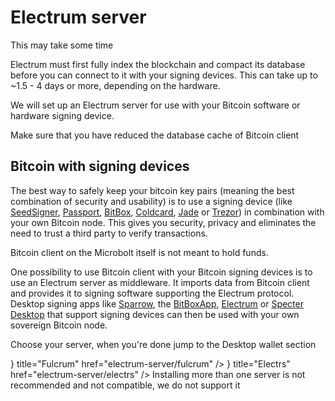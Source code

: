 

# Electrum server

<Callout emoji="⏳">
This may take some time

Electrum must first fully index the blockchain and compact its database before
you can connect to it with your signing devices. This can take up to ~1.5 - 4
days or more, depending on the hardware.
</Callout>

We will set up an Electrum server for use with your Bitcoin software or hardware
signing device.

<Callout type="warning">
Make sure that you have reduced the database cache of Bitcoin client
</Callout>

## Bitcoin with signing devices

The best way to safely keep your bitcoin key pairs (meaning the best combination
of security and usability) is to use a signing device (like
[SeedSigner](https://seedsigner.com),
[Passport](https://foundationdevices.com), 
[BitBox](https://shiftcrypto.ch/bitbox02), [Coldcard](https://coldcard.com),
[Jade](https://blockstream.com/jade) or [Trezor](https://trezor.io)) in
combination with your own Bitcoin node. This gives you security, privacy and
eliminates the need to trust a third party to verify transactions.

Bitcoin client on the Microbolt itself is not meant to hold funds.

One possibility to use Bitcoin client with your Bitcoin signing devices is to
use an Electrum server as middleware. It imports data from Bitcoin client and
provides it to signing software supporting the Electrum protocol. Desktop
signing apps like [Sparrow](https://sparrowwallet.com), the
[BitBoxApp](https://shiftcrypto.ch/app), [Electrum](https://electrum.org) or
[Specter Desktop](https://specter.solutions/desktop) that support signing
devices can then be used with your own sovereign Bitcoin node.

Choose your server, when you're done jump to the Desktop wallet section

<Cards>
    <Cards.Card
        icon={<FaFulcrum />}
        title="Fulcrum"
        href="electrum-server/fulcrum"
    />
    <Cards.Card
        icon={<FaReact />}
        title="Electrs"
        href="electrum-server/electrs"
    />
</Cards>

<Callout type="warning">
Installing more than one server is not recommended and not compatible, we do not
support it
</Callout>